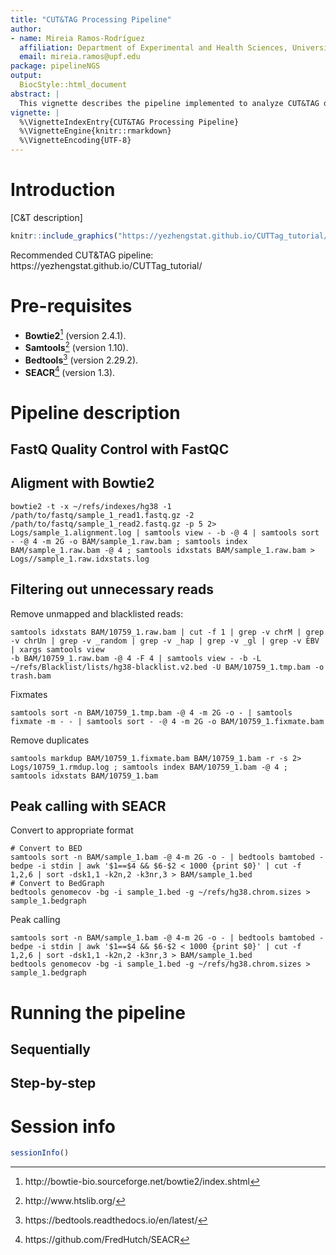 ```yaml
---
title: "CUT&TAG Processing Pipeline"
author:
- name: Mireia Ramos-Rodríguez
  affiliation: Department of Experimental and Health Sciences, University Pompeu Fabra
  email: mireia.ramos@upf.edu
package: pipelineNGS
output:
  BiocStyle::html_document
abstract: |
  This vignette describes the pipeline implemented to analyze CUT&TAG data.
vignette: |
  %\VignetteIndexEntry{CUT&TAG Processing Pipeline}
  %\VignetteEngine{knitr::rmarkdown}
  %\VignetteEncoding{UTF-8}
---
```


# Introduction

[C&T description]

```r
knitr::include_graphics("https://yezhengstat.github.io/CUTTag_tutorial/figures/ChIPseqCUTTag.png")
```

Recommended CUT&TAG pipeline: https://yezhengstat.github.io/CUTTag_tutorial/

# Pre-requisites

- **Bowtie2**[^bowtie2] (version 2.4.1).
- **Samtools**[^samtools] (version 1.10).
- **Bedtools**[^bedtools] (version 2.29.2).
- **SEACR**[^SEACR] (version 1.3).

[^bowtie2]: http://bowtie-bio.sourceforge.net/bowtie2/index.shtml
[^samtools]: http://www.htslib.org/
[^bedtools]: https://bedtools.readthedocs.io/en/latest/
[^SEACR]: https://github.com/FredHutch/SEACR

# Pipeline description

## FastQ Quality Control with FastQC


## Aligment with Bowtie2

```
bowtie2 -t -x ~/refs/indexes/hg38 -1 /path/to/fastq/sample_1_read1.fastq.gz -2 /path/to/fastq/sample_1_read2.fastq.gz -p 5 2> Logs/sample_1.alignment.log | samtools view - -b -@ 4 | samtools sort - -@ 4 -m 2G -o BAM/sample_1.raw.bam ; samtools index BAM/sample_1.raw.bam -@ 4 ; samtools idxstats BAM/sample_1.raw.bam > Logs//sample_1.raw.idxstats.log
```

## Filtering out unnecessary reads

Remove unmapped and blacklisted reads:

```
samtools idxstats BAM/10759_1.raw.bam | cut -f 1 | grep -v chrM | grep -v chrUn | grep -v _random | grep -v _hap | grep -v _gl | grep -v EBV | xargs samtools view 
-b BAM/10759_1.raw.bam -@ 4 -F 4 | samtools view - -b -L ~/refs/Blacklist/lists/hg38-blacklist.v2.bed -U BAM/10759_1.tmp.bam -o trash.bam 
```

Fixmates

```
samtools sort -n BAM/10759_1.tmp.bam -@ 4 -m 2G -o - | samtools fixmate -m - - | samtools sort - -@ 4 -m 2G -o BAM/10759_1.fixmate.bam 
```

Remove duplicates

```
samtools markdup BAM/10759_1.fixmate.bam BAM/10759_1.bam -r -s 2> Logs/10759_1.rmdup.log ; samtools index BAM/10759_1.bam -@ 4 ; samtools idxstats BAM/10759_1.bam 
```

## Peak calling with SEACR

Convert to appropriate format

```
# Convert to BED
samtools sort -n BAM/sample_1.bam -@ 4-m 2G -o - | bedtools bamtobed -bedpe -i stdin | awk '$1==$4 && $6-$2 < 1000 {print $0}' | cut -f 1,2,6 | sort -dsk1,1 -k2n,2 -k3nr,3 > BAM/sample_1.bed
# Convert to BedGraph
bedtools genomecov -bg -i sample_1.bed -g ~/refs/hg38.chrom.sizes > sample_1.bedgraph
```

Peak calling

```
samtools sort -n BAM/sample_1.bam -@ 4-m 2G -o - | bedtools bamtobed -bedpe -i stdin | awk '$1==$4 && $6-$2 < 1000 {print $0}' | cut -f 1,2,6 | sort -dsk1,1 -k2n,2 -k3nr,3 > BAM/sample_1.bed
bedtools genomecov -bg -i sample_1.bed -g ~/refs/hg38.chrom.sizes > sample_1.bedgraph
```

# Running the pipeline

## Sequentially


## Step-by-step



# Session info {.unnumbered}

```r
sessionInfo()
```
